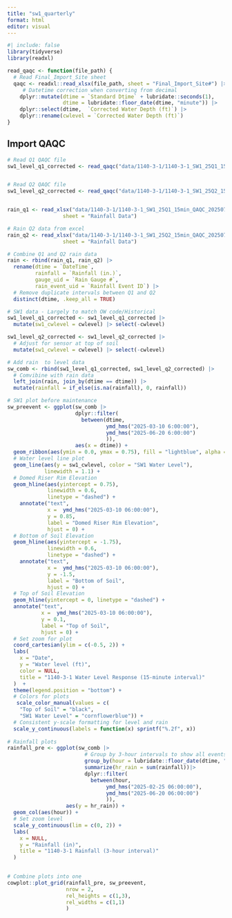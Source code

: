 ```yaml
---
title: "sw1_quarterly"
format: html
editor: visual
---
```


```r
#| include: false
library(tidyverse)
library(readxl)
```

```r
read_qaqc <- function(file_path) {
  # Read Final_Import_Site sheet
  qaqc <- readxl::read_xlsx(file_path, sheet = "Final_Import_Site#") |>
     # Datetime correction when converting from decimal
    dplyr::mutate(dtime = `Standard Dtime` + lubridate::seconds(1),
                  dtime = lubridate::floor_date(dtime, "minute")) |>
    dplyr::select(dtime,  `Corrected Water Depth (ft)`) |>
    dplyr::rename(cwlevel = `Corrected Water Depth (ft)`)
}
```

## Import QAQC

```r
# Read Q1 QAQC file
sw1_level_q1_corrected <- read_qaqc("data/1140-3-1/1140-3-1_SW1_25Q1_15min_QAQC_20250710_KR.xlsx")


# Read Q2 QAQC file
sw1_level_q2_corrected <- read_qaqc("data/1140-3-1/1140-3-1_SW1_25Q2_15min_QAQC_20250710_KR.xlsx")


rain_q1 <- read_xlsx("data/1140-3-1/1140-3-1_SW1_25Q1_15min_QAQC_20250710_KR.xlsx",
                  sheet = "Rainfall Data")

# Rain Q2 data from excel
rain_q2 <- read_xlsx("data/1140-3-1/1140-3-1_SW1_25Q2_15min_QAQC_20250710_KR.xlsx",
                  sheet = "Rainfall Data")

# Combine Q1 and Q2 rain data
rain <- rbind(rain_q1, rain_q2) |> 
  rename(dtime = `DateTime`,
         rainfall = `Rainfall (in.)`,
         gauge_uid = `Rain Gauge #`,
         rain_event_uid = `Rainfall Event ID`) |>
  # Remove duplicate intervals between Q1 and Q2
  distinct(dtime, .keep_all = TRUE)

```

```r
# SW1 data - Largely to match OW code/Historical
sw1_level_q1_corrected <- sw1_level_q1_corrected |>
  mutate(sw1_cwlevel = cwlevel) |> select(-cwlevel)

sw1_level_q2_corrected <- sw1_level_q2_corrected |>
  # Adjust for sensor at top of soil
  mutate(sw1_cwlevel = cwlevel) |> select(-cwlevel)

# Add rain  to level data
sw_comb <- rbind(sw1_level_q1_corrected, sw1_level_q2_corrected) |>
  # Comvibine with rain data
  left_join(rain, join_by(dtime == dtime)) |>
  mutate(rainfall = if_else(is.na(rainfall), 0, rainfall))
```

```r
# SW1 plot before maintenance
sw_preevent <- ggplot(sw_comb |> 
                      dplyr::filter(
                        between(dtime, 
                                ymd_hms("2025-03-10 6:00:00"),
                                ymd_hms("2025-06-20 6:00:00")
                                )),
                      aes(x = dtime)) +
  geom_ribbon(aes(ymin = 0.0, ymax = 0.75), fill = "lightblue", alpha = 0.4) +
  # Water level line plot
  geom_line(aes(y = sw1_cwlevel, color = "SW1 Water Level"),
            linewidth = 1.1) +
  # Domed Riser Rim Elevation
  geom_hline(aes(yintercept = 0.75),
             linewidth = 0.6,
             linetype = "dashed") +
    annotate("text",
             x =  ymd_hms("2025-03-10 06:00:00"),
             y = 0.85, 
             label = "Domed Riser Rim Elevation",
             hjust = 0) +
  # Bottom of Soil Elevation
  geom_hline(aes(yintercept = -1.75),
             linewidth = 0.6,
             linetype = "dashed") +
    annotate("text",
             x =  ymd_hms("2025-03-10 06:00:00"),
             y = -1.5, 
             label = "Bottom of Soil",
             hjust = 0) +
  # Top of Soil Elevation
  geom_hline(yintercept = 0, linetype = "dashed") +
  annotate("text",
           x =  ymd_hms("2025-03-10 06:00:00"),
           y = 0.1,
           label = "Top of Soil", 
           hjust = 0) +
  # Set zoom for plot
  coord_cartesian(ylim = c(-0.5, 2)) +
  labs(
    x = "Date",
    y = "Water level (ft)",
    color = NULL,
    title = "1140-3-1 Water Level Response (15-minute interval)"
  )  +
  theme(legend.position = "bottom") +
  # Colors for plots
   scale_color_manual(values = c(
    "Top of Soil" = "black",
    "SW1 Water Level" = "cornflowerblue")) +
  # Consistent y-scale formatting for level and rain
  scale_y_continuous(labels = function(x) sprintf("%.2f", x))
  
# Rainfall plots
rainfall_pre <- ggplot(sw_comb |>
                         # Group by 3-hour intervals to show all events
                         group_by(hour = lubridate::floor_date(dtime, "1 hour")) |>
                         summarize(hr_rain = sum(rainfall))|> 
                         dplyr::filter(
                           between(hour, 
                                ymd_hms("2025-02-25 06:00:00"),
                                ymd_hms("2025-06-20 06:00:00")
                                )),
                   aes(y = hr_rain)) +
  geom_col(aes(hour)) + 
  # Set zoom level
  scale_y_continuous(lim = c(0, 2)) +
  labs(
    x = NULL,
    y = "Rainfall (in)",
    title = "1140-3-1 Rainfall (3-hour interval)"
  )
  
```

```r
# Combine plots into one
cowplot::plot_grid(rainfall_pre, sw_preevent,
                   nrow = 2,
                   rel_heights = c(1,3),
                   rel_widths = c(1,1)
                   )
```
